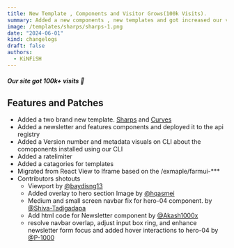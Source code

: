 ```yaml
---
title: New Template , Components and Visitor Grows(100k Visits).
summary: Added a new components , new templates and got increased our visits of the website to 100k visits.
image: /templates/sharps/sharps-1.png
date: "2024-06-01"
kind: changelogs
draft: false
authors:
  - KiNFiSH
---
```

##### Our site got 100k+ visits 🎉 
## Features and Patches
- Added a two brand new template. [Sharps](https://farmui.com/templates/sharps) and [Curves](https://farmui.com/templates/curves)
- Added a newsletter and features components and deployed it to the api registry
- Added a Version number and metadata visuals on CLI about the comoponents installed using our CLI 
- Added a ratelimiter 
- Added a catagories for templates
- Migrated from React View to Iframe based on the /exmaple/farmui-***
- Contributors shotouts 
    - Viewport by [@baydisng13](https://github.com/Kinfe123/farm-ui/pull/36) 
    - Added overlay to hero section Image by [@hqasmei](https://github.com/Kinfe123/farm-ui/pull/50)
    - Medium and small screen navbar fix for hero-04 component. by [@Shiva-Tadigadapa](https://github.com/Kinfe123/farm-ui/pull/63)
    - Add html code for Newsletter component by [@Akash1000x](https://github.com/Kinfe123/farm-ui/pull/82)
    - resolve navbar overlap, adjust input box ring, and enhance newsletter form focus and added hover interactions to hero-04 by [@P-1000](https://github.com/Kinfe123/farm-ui/pull/59)





